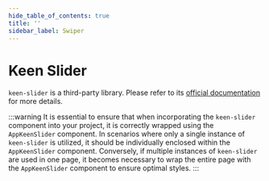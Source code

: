 ```yaml
---
hide_table_of_contents: true
title: ''
sidebar_label: Swiper
---
```




<h1 className='!m-0'>Keen Slider</h1>

<code>keen-slider</code> is a third-party library. Please refer to its [official documentation](https://keen-slider.io/) for more details.

:::warning
It is essential to ensure that when incorporating the <code>keen-slider</code> component into your project, it is correctly wrapped using the <code>AppKeenSlider</code> component. In scenarios where only a single instance of <code>keen-slider</code> is utilized, it should be individually enclosed within the <code>AppKeenSlider</code> component. Conversely, if multiple instances of <code>keen-slider</code> are used in one page, it becomes necessary to wrap the entire page with the <code>AppKeenSlider</code> component to ensure optimal styles.
:::

<AppKeenSlider>
  <Grid container spacing={6}>
    <Grid item xs={12}>
      <CardSnippet
        title='Basic'
        code={SourceCodeSwiperBasic}
      >
        <SwiperBasic />
      </CardSnippet>
    </Grid>
    <Grid item xs={12}>
      <CardSnippet
        title='Loop'
        code={SourceCodeSwiperLoop}
      >
        <SwiperLoop />
      </CardSnippet>
    </Grid>
    <Grid item xs={12}>
      <CardSnippet
        title='Multiple Slides'
        code={SourceCodeSwiperMultipleSlides}
      >
        <SwiperMultipleSlides />
      </CardSnippet>
    </Grid>
    <Grid item xs={12}>
      <CardSnippet
        title='Spacing'
        code={SourceCodeSwiperSpacing}
      >
        <SwiperSpacing />
      </CardSnippet>
    </Grid>
    <Grid item xs={12}>
      <CardSnippet
        title='FreeMode'
        code={SourceCodeSwiperFreeMode}
      >
        <SwiperFreeMode />
      </CardSnippet>
    </Grid>
    <Grid item xs={12}>
      <CardSnippet
        title='Centered'
        code={SourceCodeSwiperCentered}
      >
        <SwiperCentered />
      </CardSnippet>
    </Grid>
    <Grid item xs={12}>
      <CardSnippet
        title='Vertical'
        code={SourceCodeSwiperVertical}
      >
        <SwiperVertical />
      </CardSnippet>
    </Grid>
    <Grid item xs={12}>
      <CardSnippet
        title='Controls'
        code={SourceCodeSwiperControls}
      >
        <SwiperControls />
      </CardSnippet>
    </Grid>
    <Grid item xs={12}>
      <CardSnippet
        title='Thumbnails'
        code={SourceCodeSwiperThumbnails}
      >
        <SwiperThumbnails />
      </CardSnippet>
    </Grid>
    <Grid item xs={12}>
      <CardSnippet
        title='Fader'
        code={SourceCodeSwiperFader}
      >
        <SwiperFader />
      </CardSnippet>
    </Grid>
    <Grid item xs={12}>
      <CardSnippet
        title='Zoom'
        code={SourceCodeSwiperZoom}
      >
        <SwiperZoom />
      </CardSnippet>
    </Grid>
    <Grid item xs={12}>
      <CardSnippet
        title='Auto Switch'
        code={SourceCodeSwiperAutoSwitch}
      >
        <SwiperAutoSwitch />
      </CardSnippet>
    </Grid>
    <Grid item xs={12}>
      <CardSnippet
        title='Mutation Observer'
        code={SourceCodeSwiperMutationObserver}
      >
        <SwiperMutationObserver />
      </CardSnippet>
    </Grid>
  </Grid>
</AppKeenSlider>